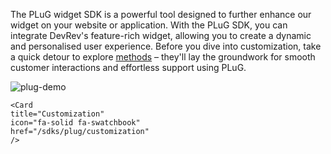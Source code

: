 The PLuG widget SDK is a powerful tool designed to further enhance our widget on your website or application. With the PLuG SDK, you can integrate DevRev's feature-rich widget, allowing you to create a dynamic and personalised user experience.
Before you dive into customization, take a quick detour to explore [methods](./methods) –  they'll lay the groundwork for smooth customer interactions and effortless support using PLuG.

![plug-demo](https://github.com/devrev/fern-api-docs/assets/74637789/dd27fb0a-faed-487a-8426-00fc794e6aff)

<Cards>
    <Card
    title="Methods"
    icon="fa-solid fa-code"
    href="/sdks/plug/methods"
    />

    <Card
    title="Customization"
    icon="fa-solid fa-swatchbook"
    href="/sdks/plug/customization"
    />
</Cards>
